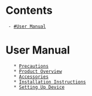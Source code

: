 = Contents =
  - [[#User Manual]]

= User Manual =
	* [[Precautions]]
	* [[Product Overview]]
	* [[Accessories]]
	* [[Installation Instructions]]
	* [[Setting Up Device]]

